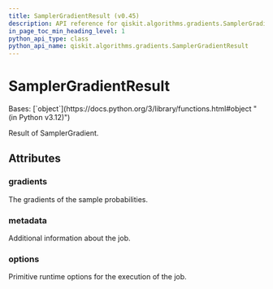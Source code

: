 ```yaml
---
title: SamplerGradientResult (v0.45)
description: API reference for qiskit.algorithms.gradients.SamplerGradientResult in qiskit v0.45
in_page_toc_min_heading_level: 1
python_api_type: class
python_api_name: qiskit.algorithms.gradients.SamplerGradientResult
---
```


# SamplerGradientResult

<Class id="qiskit.algorithms.gradients.SamplerGradientResult" isDedicatedPage={true} github="https://github.com/qiskit/qiskit/tree/stable/0.45/qiskit/algorithms/gradients/base/sampler_gradient_result.py" signature="qiskit.algorithms.gradients.SamplerGradientResult(gradients, metadata, options)" modifiers="class">
  Bases: [`object`](https://docs.python.org/3/library/functions.html#object "(in Python v3.12)")

  Result of SamplerGradient.

  ## Attributes

  ### gradients

  <Attribute id="qiskit.algorithms.gradients.SamplerGradientResult.gradients" attributeTypeHint="list[list[dict[int, float]]]">
    The gradients of the sample probabilities.
  </Attribute>

  ### metadata

  <Attribute id="qiskit.algorithms.gradients.SamplerGradientResult.metadata" attributeTypeHint="list[dict[str, Any]]">
    Additional information about the job.
  </Attribute>

  ### options

  <Attribute id="qiskit.algorithms.gradients.SamplerGradientResult.options" attributeTypeHint="Options">
    Primitive runtime options for the execution of the job.
  </Attribute>
</Class>

